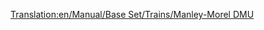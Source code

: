[[Translation:en/Manual/Base Set/Trains/Manley-Morel DMU]]
{{en/Manual/Base Set/Trains/Trains|Image=[[File:en/Manual/Base Set/Trains/Manleymoreldmu.png]]
|Cost=£12,890 ($25.780)
|Speed=112 km/h (70 mph, 31 m/s)
|Weight=32 t
|Power=600 hp (447 kW)
|Annual=£1,278 ($2.556)
|Designed=1957
|Lifespan=12
|Capacity=76 passengers
|Description=The Manley-Morel DMU is a Diesel Multiple unit that by default comes with two units and carries passengers.

These trains are really only suitable for light passenger transport, as they lack the power to transport heavier goods and pull more carriages.  You could add more units to increase the power and capacity (in true DMU style), but you are still limited to 70mph, so a better option would be to wait for the [[en/Manual/Base Set/Trains/SH '125']] to become available in 1977 and use that.  

A word of warning though, when faster trains arrive on a large network, you may find that they get stuck behind these slower units slowing the whole network down, so you should either upgrade the whole lot, keep the DMUs on a separate section of track, or build [[en/Community/Double-Tracks]].

This train is made obsolete by the [[en/Manual/Base Set/Trains/Dash|"Dash"]] which is introduced in 1984, 5mph faster and 100hp more powerful - doesn't sound like much, but you'd be surprised how quickly they take off!

|Real-life=This is the Transport Tycoon version of the [http://en.wikipedia.org/wiki/BR_Class_101 Metro-Cammell Class 101 DMU] which was introduced as part of the 1956 British Railways Modernisation Plan, designed to replace steam locomotives on local and semi-express lines.  It is representative of the general style of DMUs introduced in the late 1950s and early 1960s.  Unbelievably, despite the TTD '12 year' life span, these machines were still seen plodding around the British countryside as late as 2003! They still operate on preserved railway lines.
}}